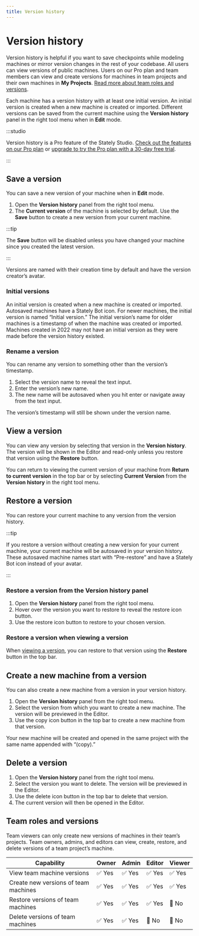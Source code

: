 ```yaml
---
title: Version history
---
```


# Version history

Version history is helpful if you want to save checkpoints while modeling machines or mirror version changes in the rest of your codebase. All users can view versions of public machines. Users on our Pro plan and team members can view and create versions for machines in team projects and their own machines in **My Projects**. [Read more about team roles and versions](#team-roles-and-versions).

Each machine has a version history with at least one initial version. An initial version is created when a new machine is created or imported. Different versions can be saved from the current machine using the **Version history** panel in the right tool menu when in **Edit** mode.

:::studio

Version history is a Pro feature of the Stately Studio. [Check out the features on our Pro plan](/studio-pro-plan.mdx) or [upgrade to try the Pro plan with a 30-day free trial](https://stately.ai/registry/billing).

:::

## Save a version

You can save a new version of your machine when in **Edit** mode.

1. Open the **Version history** panel from the right tool menu.
2. The **Current version** of the machine is selected by default. Use the **Save** button to create a new version from your current machine. 

:::tip

The **Save** button will be disabled unless you have changed your machine since you created the latest version.

:::

Versions are named with their creation time by default and have the version creator’s avatar.

<!-- TODO: ![Version history panel opened from the right tool menu showing a list of versions.]() -->

### Initial versions

An initial version is created when a new machine is created or imported. Autosaved machines have a Stately Bot icon. For newer machines, the initial version is named “Initial version.” The initial version’s name for older machines is a timestamp of when the machine was created or imported. Machines created in 2022 may not have an initial version as they were made before the version history existed.

<!-- TODO: ![Version history panel opened from the right tool menu showing the Current Version and an Initial Version with a bot icon.]() -->

### Rename a version

You can rename any version to something other than the version’s timestamp.

1. Select the version name to reveal the text input.
2. Enter the version’s new name.
3. The new name will be autosaved when you hit enter or navigate away from the text input.

<!-- TODO: ![Selecting a version name in the Version history panel, showing the text input for the new name.]() -->

The version’s timestamp will still be shown under the version name.

## View a version

You can view any version by selecting that version in the **Version history**. The version will be shown in the Editor and read-only unless you restore that version using the **Restore** button.

<!-- TODO: ![A version previewed in the Editor.]() -->

You can return to viewing the current version of your machine from **Return to current version** in the top bar or by selecting **Current Version** from the **Version history** in the right tool menu.

## Restore a version

You can restore your current machine to any version from the version history.

:::tip

If you restore a version without creating a new version for your current machine, your current machine will be autosaved in your version history. These autosaved machine names start with “Pre-restore” and have a Stately Bot icon instead of your avatar.

<!-- TODO: ![Autosave machine in the Version history panel.]() -->

:::

### Restore a version from the **Version history** panel

1. Open the **Version history** panel from the right tool menu.
2. Hover over the version you want to restore to reveal the restore icon button.
3. Use the restore icon button to restore to your chosen version.

<!-- TODO: ![Version history panel with the restore icon revealed]() -->

### Restore a version when viewing a version 

When [viewing a version](#view-a-version), you can restore to that version using the **Restore** button in the top bar.

<!-- TODO: ![A version previewed in the Editor with an arrow pointing to the Restore button.]() -->

## Create a new machine from a version

You can also create a new machine from a version in your version history.

1. Open the **Version history** panel from the right tool menu.
2. Select the version from which you want to create a new machine. The version will be previewed in the Editor.
3. Use the copy icon button in the top bar to create a new machine from that version.

<!-- TODO: ![A version previewed in the Editor with an arrow pointing to the Copy button.]() -->

Your new machine will be created and opened in the same project with the same name appended with “(copy).”

## Delete a version

1. Open the **Version history** panel from the right tool menu.
2. Select the version you want to delete. The version will be previewed in the Editor.
3. Use the delete icon button in the top bar to delete that version.
4. The current version will then be opened in the Editor.

<!-- TODO: ![A version previewed in the Editor with an arrow pointing to the Delete button.]() -->

## Team roles and versions

Team viewers can only create new versions of machines in their team’s projects. Team owners, admins, and editors can view, create, restore, and delete versions of a team project’s machine.

| Capability                               | Owner  | Admin  | Editor | Viewer |
| ---------------------------------------- | ------ | ------ | ------ | ------ |
| View team machine versions               | ✅ Yes | ✅ Yes | ✅ Yes | ✅ Yes |
| Create new versions of team machines     | ✅ Yes | ✅ Yes | ✅ Yes | ✅ Yes |
| Restore versions of team machines        | ✅ Yes | ✅ Yes | ✅ Yes | 🚫 No  |
| Delete versions of team machines         | ✅ Yes | ✅ Yes | 🚫 No | 🚫 No  |
